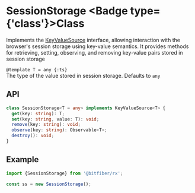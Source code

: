 
# SessionStorage <Badge type={'class'}>Class</Badge>

Implements the [KeyValueSource](/sources/reference/keyValueSource) interface, allowing interaction
with the browser's session storage using key-value semantics. It provides methods for retrieving,
setting, observing, and removing key-value pairs stored in session storage

`@template T = any {:ts}`  
The type of the value stored in session storage. Defaults to `any`

## API

```ts copy
class SessionStorage<T = any> implements KeyValueSource<T> {
  get(key: string): T;
  set(key: string, value: T): void;
  remove(key: string): void;
  observe(key: string): Observable<T>;
  destroy(): void;
}
```

## Example

```ts copy
import {SessionStorage} from '@bitfiber/rx';

const ss = new SessionStorage();
```
